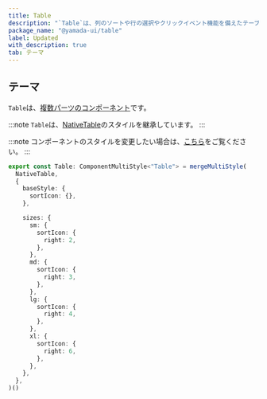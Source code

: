 ```yaml
---
title: Table
description: "`Table`は、列のソートや行の選択やクリックイベント機能を備えたテーブルのコンポーネントです。"
package_name: "@yamada-ui/table"
label: Updated
with_description: true
tab: テーマ
---
```


## テーマ

`Table`は、[複数パーツのコンポーネント](/styled-system/theming/component-styles#複数パーツのコンポーネント)です。

:::note
`Table`は、[NativeTable](/components/data-display/native-table)のスタイルを継承しています。
:::

:::note
コンポーネントのスタイルを変更したい場合は、[こちら](/styled-system/theming/customize-theme#コンポーネントのスタイルを変更する)をご覧ください。
:::

```ts
export const Table: ComponentMultiStyle<"Table"> = mergeMultiStyle(
  NativeTable,
  {
    baseStyle: {
      sortIcon: {},
    },

    sizes: {
      sm: {
        sortIcon: {
          right: 2,
        },
      },
      md: {
        sortIcon: {
          right: 3,
        },
      },
      lg: {
        sortIcon: {
          right: 4,
        },
      },
      xl: {
        sortIcon: {
          right: 6,
        },
      },
    },
  },
)()
```
